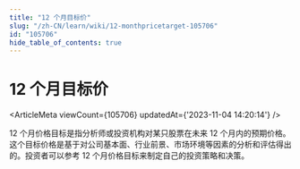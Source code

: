 ```yaml
---
title: "12 个月目标价"
slug: "/zh-CN/learn/wiki/12-monthpricetarget-105706"
id: "105706"
hide_table_of_contents: true
---
```



<Breadcrumbs current="12 个月目标价" />

# 12 个月目标价

<ArticleMeta viewCount={105706} updatedAt={'2023-11-04 14:20:14'} />
<div className='border-solid border-b border-t-0 my-4 border-[var(--ifm-color-gray-300)]' />

12 个月价格目标是指分析师或投资机构对某只股票在未来 12 个月内的预期价格。这个目标价格是基于对公司基本面、行业前景、市场环境等因素的分析和评估得出的。投资者可以参考 12 个月价格目标来制定自己的投资策略和决策。
